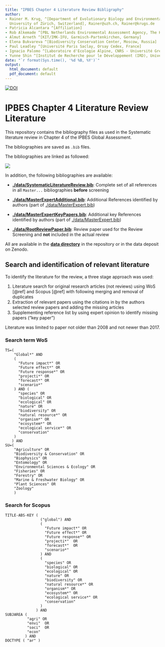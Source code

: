 ```yaml
---
title: "IPBES Chapter 4 Literature Review Bibligraphy"
author:
- Rainer M. Krug, ^[Department of Evolutionary Biology and Environmental Studies,
  University of Zürich, Switzerland], Rainer@uzh.ch, Rainer@krugs.de
- Patricia Alcantara ^[Affiliation]
- Rob Alkemade ^[PBL Netherlands Environmental Assessment Agency, The Hague, Netherlands]
- Almut Arneth ^[KIT/IMK-IFU, Garmisch-Partenkirchen, Germany]
- Elena Bukvareva ^[Biodiversity Conservation Center, Moscow, Russia]
- Paul Leadley ^[Université Paris Saclay, Orsay Cedex, France]
- Ignacio Palomo ^[Laboratoire d'Ecologie Alpine, CNRS - Université Grenoble Alps, Grenoble, France] ^[Basque Centre for Climate Change (BC3), Leioa, Spain]
- Yunne Shin ^[Institut de Recherche pour le Développement (IRD), Université de Montpellier, CNRS, Montpellier France]
date: "`r format(Sys.time(), '%d %B, %Y')`"
output: 
  html_document: default
  pdf_document: default
---
```

 
[![DOI](https://zenodo.org/badge/DOI/10.5281/zenodo.3603072.svg)](https://doi.org/10.5281/zenodo.3603072)

# IPBES Chapter 4 Literature Review Literature

This repository contains the bibliography files as used in the Systematic literature review in Chapter 4 of the IPBES Global Assessment.

The bibliographies are saved as `.bib` files. 

The bibliographies are linked as followed:

![](./figs/roses_flowchart.svg)

In addition, the following bibliographies are available:

* **[./data/SystematicLiteratureReview.bib](./data/SystematicLiteratureReview.bib)**: Complete set of all references in all `Master...` bibliographies **before** screening

* **[./data/MasterExpertAdditional.bib](./data/MasterExpertAdditional.bib)**: Additional References identified by authors (part of [./data/MasterExpert.bib](/data/MasterExpert.bib))
* **[./data/MasterExpertKeyPapers.bib](./data/MasterExpertKeyPapers.bib)**: Additional key References identified by authors (part of [./data/MasterExpert.bib](/data/MasterExpert.bib))

* **[./data/RootReviewPaper.bib](./data/RootReviewPaper.bib)**: Review paper used for the Review Screening and **not** included in the actual review

All are available in the **[data directory](https://github.com/rkrug/LargeScaleLiteratureReview_DataDeposit/tree/master/docs/data)** in the repository or in the data deposit on Zenodo.


## Search and identification of relevant literature

To identify the literature for the review, a three stage approach was used:

1. Literature search for original research articles (not reviews) using WoS [@ref] and Scopus [@ref] with following merging and removal of duplicates
2. Extraction of relevant papers using the citations in by the authors selected review papers and adding the missing articles
3. Supplementing reference list by using expert opinion to identify missing papers ("key paper")

Literature was limited to paper not older than 2008 and not newer than 2017.

### Search term WoS

```
TS=(
    "Global*" AND
    (
      "Future impact*" OR
      "Future effect*" OR
      "Future response*" OR
      "projecti*" OR
      "forecast*" OR
      "scenario*"
    ) AND (
      "species" OR
      "biological" OR
      "ecological" OR
      "nature" OR
      "biodiversity" OR
      "natural resource*" OR
      "organism*" OR
      "ecosystem*" OR
      "ecological service*" OR
      "conservation"
    )
   ) AND
SU=(
    "Agriculture" OR
    "Biodiversity & Conservation" OR
    "Biophysics" OR
    "Entomology" OR
    "Environmental Sciences & Ecology" OR
    "Fisheries" OR
    "Forestry" OR
    "Marine & Freshwater Biology" OR
    "Plant Sciences" OR
    "Zoology"
    )
```

### Search for Scopus

```
TITLE-ABS-KEY (
                ("global") AND
                (
                  "Future impact*" OR
                  "Future effect*" OR
                  "Future response*" OR
                  "projecti*"  OR
                  "forecast*"  OR
                  "scenario*"
                ) AND
                (
                  "species" OR
                  "biological" OR
                  "ecological" OR
                  "nature" OR
                  "biodiversity" OR
                  "natural resource*" OR
                  "organism*" OR
                  "ecosystem*" OR
                  "ecological service*" OR
                  "conservation"
                )
              ) AND
SUBJAREA (
          "agri" OR
          "envi"  OR
          "soci"  OR
          "econ"
         ) AND
DOCTYPE ( "ar" )
```


<!-- 

## 1. Raw results from Systematic Literature Search (SLR)
* **[./data/raw_WoS.bib](./data/raw_WoS.bib)**: References returned from the Web of Science SLR 
* **[./data/raw_Scopus.bib](./data/raw_Scopus.bib)**: References returned from the Scopus SLR 
* **[./data/raw_Scopus_WoS_merged.bib](./data/raw_Scopus_WoS_merged.bib)**: Merged and duplicates removed from SLRs



### 2.1. Master SLR
* **[./data/MasterSystematic.bib](./data/MasterSystematic.bib)**: References from SLR after date screening

### 2.2. Master experts
* **[./data/MasterPaperTrail.bib](./data/MasterPaperTrail.bib)**: References from the Paper Trail Search based on Root Review Papers
* **[./data/MasterExpert.bib](/data/MasterExpert.bib)**: Combined `MasterExpertAdditional` and `MasterExpertKeyPapers`

### 

## 3. Relevant paper from Search
* **[./data/MasterSystematicRelevant.bib](./data/MasterSystematicRelevant.bib)**: References from search

## 4. Reviewed References
* **[./data/Done.bib](./data/Done.bib)**

### 4.1. Reviewed references split by source
* **[./data/MasterSystematicReviewed.bib](./data/MasterSystematicReviewed.bib)**
* **[./data/MasterPaperTrailReviewed.bib](./data/MasterPaperTrailReviewed.bib)**
* **[./data/MasterExpertReviewed.bib](./data/MasterExpertReviewed.bib)**

 -->
